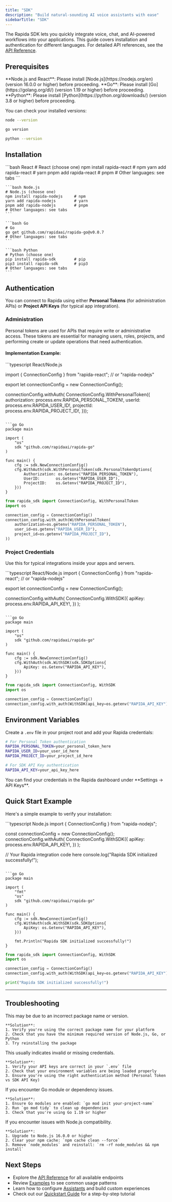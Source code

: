 ```yaml
---
title: "SDK"
description: "Build natural-sounding AI voice assistants with ease"
sidebarTitle: "SDK"
---
```


The Rapida SDK lets you quickly integrate voice, chat, and AI-powered workflows into your applications. This guide covers installation and authentication for different languages. For detailed API references, see the [API Reference](/api-reference).

## Prerequisites

<Info>
  **Node.js and React**: Please install [Node.js](https://nodejs.org/en)
  (version 16.0.0 or higher) before proceeding.
</Info>

<Info>
  **Go**: Please install [Go](https://golang.org/dl/) (version 1.19 or higher)
  before proceeding.
</Info>

<Info>
  **Python**: Please install [Python](https://python.org/downloads/) (version
  3.8 or higher) before proceeding.
</Info>

You can check your installed versions:

<CodeGroup>

```bash Node.js
node --version
```

```bash Go
go version
```

```bash Python
python --version
```

</CodeGroup>

## Installation

<CodeGroup>
    ```bash React
    # React (choose one)
    npm install rapida-react      # npm
    yarn add rapida-react         # yarn
    pnpm add rapida-react         # pnpm
    # Other languages: see tabs
    ```

    ```bash Node.js
    # Node.js (choose one)
    npm install rapida-nodejs     # npm
    yarn add rapida-nodejs        # yarn
    pnpm add rapida-nodejs        # pnpm
    # Other languages: see tabs
    ```

    ```bash Go
    # Go
    go get github.com/rapidaai/rapida-go@v0.0.7
    # Other languages: see tabs
    ```

    ```bash Python
    # Python (choose one)
    pip install rapida-sdk        # pip
    pip3 install rapida-sdk       # pip3
    # Other languages: see tabs
    ```

</CodeGroup>

## Authentication

You can connect to Rapida using either **Personal Tokens** (for administration APIs) or **Project API Keys** (for typical app integration).

### Administration

Personal tokens are used for APIs that require write or administrative access. These tokens are essential for managing users, roles, projects, and performing create or update operations that need authentication.

#### Implementation Example:

<CodeGroup>
  ```typescript React/Node.js

import { ConnectionConfig } from "rapida-react"; // or "rapida-nodejs"

export let connectionConfig = new ConnectionConfig();

connectionConfig.withAuth(
ConnectionConfig.WithPersonalToken({
    authorization: process.env.RAPIDA_PERSONAL_TOKEN!,
    userId: process.env.RAPIDA_USER_ID!,
    projectId: process.env.RAPIDA_PROJECT_ID!,
}));

````

```go Go
package main

import (
    "os"
    sdk "github.com/rapidaai/rapida-go"
)

func main() {
    cfg := sdk.NewConnectionConfig()
    cfg.WithAuth(sdk.WithPersonalToken(sdk.PersonalTokenOptions{
        Authorization: os.Getenv("RAPIDA_PERSONAL_TOKEN"),
        UserID:       os.Getenv("RAPIDA_USER_ID"),
        ProjectID:    os.Getenv("RAPIDA_PROJECT_ID"),
    }))
}
````

```python Python
from rapida_sdk import ConnectionConfig, WithPersonalToken
import os

connection_config = ConnectionConfig()
connection_config.with_auth(WithPersonalToken(
    authorization=os.getenv("RAPIDA_PERSONAL_TOKEN"),
    user_id=os.getenv("RAPIDA_USER_ID"),
    project_id=os.getenv("RAPIDA_PROJECT_ID"),
))
```

</CodeGroup>

### Project Credentials

Use this for typical integrations inside your apps and servers.

<CodeGroup>
  ```typescript React/Node.js
  import { ConnectionConfig } from "rapida-react"; // or "rapida-nodejs"

export let connectionConfig = new ConnectionConfig();

connectionConfig.withAuth(
    ConnectionConfig.WithSDK({
        apiKey: process.env.RAPIDA_API_KEY!,
    })
);

````

```go Go
package main

import (
    "os"
    sdk "github.com/rapidaai/rapida-go"
)

func main() {
    cfg := sdk.NewConnectionConfig()
    cfg.WithAuth(sdk.WithSDK(sdk.SDKOptions{
        ApiKey: os.Getenv("RAPIDA_API_KEY"),
    }))
}
````

```python Python
from rapida_sdk import ConnectionConfig, WithSDK
import os

connection_config = ConnectionConfig()
connection_config.with_auth(WithSDK(api_key=os.getenv("RAPIDA_API_KEY")))
```

</CodeGroup>

## Environment Variables

Create a `.env` file in your project root and add your Rapida credentials:

```bash
# For Personal Token authentication
RAPIDA_PERSONAL_TOKEN=your_personal_token_here
RAPIDA_USER_ID=your_user_id_here
RAPIDA_PROJECT_ID=your_project_id_here

# For SDK API Key authentication
RAPIDA_API_KEY=your_api_key_here
```

<Info>
  You can find your credentials in the Rapida dashboard under **Settings → API
  Keys**.
</Info>

## Quick Start Example

Here's a simple example to verify your installation:

<CodeGroup>
  ```typescript Node.js
  import { ConnectionConfig } from "rapida-nodejs";

const connectionConfig = new ConnectionConfig();
connectionConfig.withAuth(
ConnectionConfig.WithSDK({
apiKey: process.env.RAPIDA_API_KEY!,
})
);

// Your Rapida integration code here
console.log("Rapida SDK initialized successfully!");

````

```go Go
package main

import (
    "fmt"
    "os"
    sdk "github.com/rapidaai/rapida-go"
)

func main() {
    cfg := sdk.NewConnectionConfig()
    cfg.WithAuth(sdk.WithSDK(sdk.SDKOptions{
        ApiKey: os.Getenv("RAPIDA_API_KEY"),
    }))

    fmt.Println("Rapida SDK initialized successfully!")
}
````

```python Python
from rapida_sdk import ConnectionConfig, WithSDK
import os

connection_config = ConnectionConfig()
connection_config.with_auth(WithSDK(api_key=os.getenv("RAPIDA_API_KEY")))

print("Rapida SDK initialized successfully!")
```

</CodeGroup>

---

## Troubleshooting

<AccordionGroup>
  <Accordion title="Error: Module not found">
    This may be due to an incorrect package name or version.

    **Solution**:
    1. Verify you're using the correct package name for your platform
    2. Check that you have the minimum required version of Node.js, Go, or Python
    3. Try reinstalling the package

  </Accordion>

  <Accordion title="Authentication errors">
    This usually indicates invalid or missing credentials.

    **Solution**:
    1. Verify your API keys are correct in your `.env` file
    2. Check that your environment variables are being loaded properly
    3. Ensure you're using the right authentication method (Personal Token vs SDK API Key)

  </Accordion>

  <Accordion title="Go module issues">
    If you encounter Go module or dependency issues.

    **Solution**:
    1. Ensure Go modules are enabled: `go mod init your-project-name`
    2. Run `go mod tidy` to clean up dependencies
    3. Check that you're using Go 1.19 or higher

  </Accordion>

  <Accordion title="Node.js version compatibility">
    If you encounter issues with Node.js compatibility.

    **Solution**:
    1. Upgrade to Node.js 16.0.0 or higher
    2. Clear your npm cache: `npm cache clean --force`
    3. Remove `node_modules` and reinstall: `rm -rf node_modules && npm install`

  </Accordion>
</AccordionGroup>

## Next Steps

- Explore the [API Reference](/api-reference) for all available endpoints
- Review [Examples](/examples) to see common usage patterns
- Learn how to configure [Assistants](/guides/assistants) and build custom experiences
- Check out our [Quickstart Guide](/quickstart) for a step-by-step tutorial
